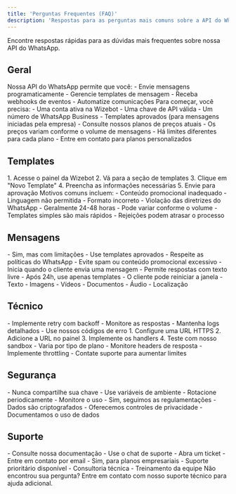 ```yaml
---
title: 'Perguntas Frequentes (FAQ)'
description: 'Respostas para as perguntas mais comuns sobre a API do WhatsApp'
---
```


<Note>
  Encontre respostas rápidas para as dúvidas mais frequentes sobre nossa API do WhatsApp.
</Note>

## Geral

<AccordionGroup>
  <Accordion title="O que é a API do WhatsApp?">
    Nossa API do WhatsApp permite que você:
    - Envie mensagens programaticamente
    - Gerencie templates de mensagem
    - Receba webhooks de eventos
    - Automatize comunicações
  </Accordion>

  <Accordion title="Quais são os requisitos para usar a API?">
    Para começar, você precisa:
    - Uma conta ativa na Wizebot
    - Uma chave de API válida
    - Um número de WhatsApp Business
    - Templates aprovados (para mensagens iniciadas pela empresa)
  </Accordion>

  <Accordion title="Quanto custa usar a API?">
    - Consulte nossos planos de preços atuais
    - Os preços variam conforme o volume de mensagens
    - Há limites diferentes para cada plano
    - Entre em contato para planos personalizados
  </Accordion>
</AccordionGroup>

## Templates

<AccordionGroup>
  <Accordion title="Como criar um template?">
    1. Acesse o painel da Wizebot
    2. Vá para a seção de templates
    3. Clique em "Novo Template"
    4. Preencha as informações necessárias
    5. Envie para aprovação
  </Accordion>

  <Accordion title="Por que meu template foi rejeitado?">
    Motivos comuns incluem:
    - Conteúdo promocional inadequado
    - Linguagem não permitida
    - Formato incorreto
    - Violação das diretrizes do WhatsApp
  </Accordion>

  <Accordion title="Quanto tempo leva para aprovar um template?">
    - Geralmente 24-48 horas
    - Pode variar conforme o volume
    - Templates simples são mais rápidos
    - Rejeições podem atrasar o processo
  </Accordion>
</AccordionGroup>

## Mensagens

<AccordionGroup>
  <Accordion title="Posso enviar mensagens em massa?">
    - Sim, mas com limitações
    - Use templates aprovados
    - Respeite as políticas do WhatsApp
    - Evite spam ou conteúdo promocional excessivo
  </Accordion>

  <Accordion title="Como funciona a janela de 24 horas?">
    - Inicia quando o cliente envia uma mensagem
    - Permite respostas com texto livre
    - Após 24h, use apenas templates
    - O cliente pode reiniciar a janela
  </Accordion>

  <Accordion title="Quais tipos de mídia são suportados?">
    - Texto
    - Imagens
    - Vídeos
    - Documentos
    - Áudio
    - Localização
  </Accordion>
</AccordionGroup>

## Técnico

<AccordionGroup>
  <Accordion title="Como lidar com erros da API?">
    - Implemente retry com backoff
    - Monitore as respostas
    - Mantenha logs detalhados
    - Use nossos códigos de erro
  </Accordion>

  <Accordion title="Como configurar webhooks?">
    1. Configure uma URL HTTPS
    2. Adicione a URL no painel
    3. Implemente os handlers
    4. Teste com nosso sandbox
  </Accordion>

  <Accordion title="Qual é o rate limit da API?">
    - Varia por tipo de plano
    - Monitore headers de resposta
    - Implemente throttling
    - Contate suporte para aumentar limites
  </Accordion>
</AccordionGroup>

## Segurança

<AccordionGroup>
  <Accordion title="Como proteger minha API Key?">
    - Nunca compartilhe sua chave
    - Use variáveis de ambiente
    - Rotacione periodicamente
    - Monitore o uso
  </Accordion>

  <Accordion title="A API é compatível com GDPR/LGPD?">
    - Sim, seguimos as regulamentações
    - Dados são criptografados
    - Oferecemos controles de privacidade
    - Documentamos o uso de dados
  </Accordion>
</AccordionGroup>

## Suporte

<AccordionGroup>
  <Accordion title="Como obter ajuda?">
    - Consulte nossa documentação
    - Use o chat de suporte
    - Abra um ticket
    - Entre em contato por email
  </Accordion>

  <Accordion title="Vocês oferecem suporte personalizado?">
    - Sim, para planos empresariais
    - Suporte prioritário disponível
    - Consultoria técnica
    - Treinamento da equipe
  </Accordion>
</AccordionGroup>

<Note>
  Não encontrou sua pergunta? Entre em contato com nosso suporte técnico para ajuda adicional.
</Note>
